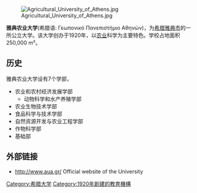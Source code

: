 [[File:Agricultural_University_of_Athens.jpg|thumb]]

'''雅典农业大学'''(希腊语: Γεωπονικό Πανεπιστήμιο Αθηνών)，为[[希腊|希腊]][[雅典市|雅典市]]的一所公立大学。该大学创办于1920年，以[[农业|农业]]科学为主要特色。学校占地面积250,000 m²。

== 历史 ==
雅典农业大学设有7个学部，

*农业和农村经济发展学部
**动物科学和水产养殖学部
*农业生物技术学部
*食品科学与技术学部
*自然资源开发与农业工程学部
*作物科学部
*基础部

== 外部链接 ==
* http://www.aua.gr/ Official website of the University

{{希腊大学}}
{{Authority control}}
[[Category:希腊大学|Category:希腊大学]]
[[Category:1920年創建的教育機構|Category:1920年創建的教育機構]]